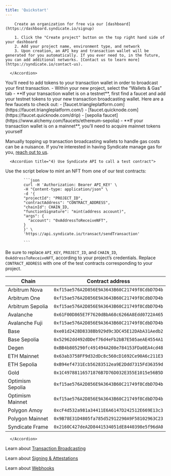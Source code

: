 ```yaml
---
title: 'Quickstart'
---
```


<AccordionGroup>
  <Accordion title="1) Create your account">

        Create an organization for free via our [dashboard](https://dashboard.syndicate.io/signup)

  </Accordion>
    <Accordion title="2) Create a project">

        1. Click the "Create project" button on the top right hand side of your dashboard
        2. Add your project name, environment type, and network
        3. Upon creation, an API key and transaction wallet will be generated for you automatically. If you ever need to, in the future, you can add additional networks. [Contact us to learn more](https://syndicate.io/contact-us).

      </Accordion>

<Accordion title="3) Add funds to your transaction wallet">
  You’ll need to add tokens to your transaction wallet in order to broadcast your first transaction.
                  - Within your new project, select the “Wallets & Gas” tab
                    - **If your transaction wallet is on a testnet**, first find a faucet and add your testnet tokens to your new transaction broadcasting wallet. Here are a few faucets to check out:
                      - [faucet.triangleplatform.com](https://faucet.triangleplatform.com/)
                      - [faucet.quicknode.com](https://faucet.quicknode.com/drip)
                      - [sepolia faucet](https://www.alchemy.com/faucets/ethereum-sepolia)
                    - **If your transaction wallet is on a mainnet**, you’ll need to acquire mainnet tokens yourself
                    
                    
Manually topping up transaction broadcasting wallets to handle gas costs can be a nuisance. If you’re interested in having Syndicate manage gas for you, [reach out to us](https://syndicate.io/contact-us).

</Accordion>

      <Accordion title="4) Use Syndicate API to call a test contract">


Use the script below to mint an NFT from one of our test contracts:

            ```json
            curl -H 'Authorization: Bearer API_KEY' \
            -H "Content-type: application/json" \
            -d '{
            "projectId": "PROJECT_ID",
            "contractAddress": "CONTRACT_ADDRESS",
            "chainId": CHAIN_ID,
            "functionSignature": "mint(address account)",
            "args": {
              "account": "0xAddressToReceiveNFT",
            }
            }' \
            'https://api.syndicate.io/transact/sendTransaction'

            ```

Be sure to replace `API_KEY`, `PROJECT_ID`, and `CHAIN_ID`, `0xAddressToReceiveNFT`, according to your project’s credentials. Replace `CONTRACT_ADDRESS` with one of the test contracts corresponding to your project.

| Chain            | Contract address                             |
| ---------------- | -------------------------------------------- |
| Arbitrum Nova    | `0xf15ae576A2D856E9A3643B60C21749f8CdbD7D4b` |
| Arbitrum One     | `0xf15ae576A2D856E9A3643B60C21749f8CdbD7D4b` |
| Arbitrum Sepolia | `0xf15ae576A2D856E9A3643B60C21749f8CdbD7D4b` |
| Avalanche        | `0x61F00D865E7F7620dBbA68c6266A8Edd0722A465` |
| Avalanche Fuji   | `0xf15ae576A2D856E9A3643B60C21749f8CdbD7D4b` |
| Base             | `0xe01d2428D8338Bb929d9c3DC45E12DAbA31Aedb2` |
| Base Sepolia     | `0x52962dd492dDDef76d4eFb2bB7E505aeAE4554A1` |
| Degen            | `0xBB4b805290fc491494A208e784153FDa0EA4cd48` |
| ETH Mainnet      | `0x63ab3758FF9d32dDc8c560cD1692Ce90A6c211E3` |
| ETH Sepolia      | `0xB94ef4731Ecb56283512ea9E2Ddd7315Fd36359d` |
| Gold             | `0x1C49788116571876B7D76D032E355E1015e56B5D` |
| Optimism Sepolia | `0xf15ae576A2D856E9A3643B60C21749f8CdbD7D4b` |
| Optimism Mainnet | `0xf15ae576A2D856E9A3643B60C21749f8CdbD7D4b` |
| Polygon Amoy     | `0xcF4d532a981a34411E6A6147D242512E669E13c3` |
| Polygon Mainnet  | `0x9B78E31D4805fa785d52912290A9F58102963C23` |
| Syndicate Frame  | `0x2160C427deA2D8441534051dE8440398e5f96dA0` |

      </Accordion>

  </AccordionGroup>

Learn about [Transaction Broadcasting](/infrastructure/transaction-broadcasting)

Learn about [Signing & Attestations](/infrastructure/signing-and-attestations)

Learn about [Webhooks](/infrastructure/webhooks)
